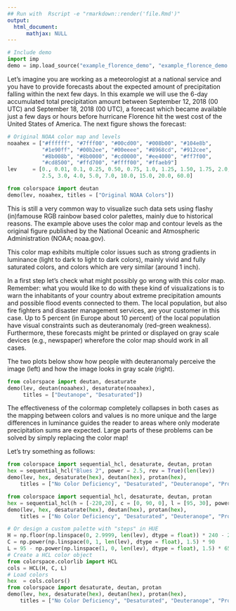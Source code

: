 ```yaml
---
## Run with  Rscript -e "rmarkdown::render('file.Rmd')"
output:
  html_document:
      mathjax: NULL
---
```



```python
# Include demo
import imp
demo = imp.load_source("example_florence_demo", "example_florence_demo.py").demo
```

Let's imagine you are working as a meteorologist at a national
service and you have to provide forecasts about the expected amount
of precipitation falling within the next few days.
In this example we will use the 6-day accumulated total precipitation amount
between September 12, 2018 (00 UTC) and September 18, 2018 (00 UTC), a forecast
which became available just a few days or hours before hurricane Florence
hit the west cost of the United States of America.
The next figure shows the forecast:

```python
# Original NOAA color map and levels
noaahex = ["#ffffff", "#7fff00", "#00cd00", "#008b00", "#104e8b",
           "#1e90ff", "#00b2ee", "#00eeee", "#8968cd", "#912cee",
           "#8b008b", "#8b0000", "#cd0000", "#ee4000", "#ff7f00",
           "#cd8500", "#ffd700", "#ffff00", "#ffaeb9"]
lev     = [0., 0.01, 0.1, 0.25, 0.50, 0.75, 1.0, 1.25, 1.50, 1.75, 2.0,
           2.5, 3.0, 4.0, 5.0, 7.0, 10.0, 15.0, 20.0, 60.0]

from colorspace import deutan
demo(lev, noaahex, titles = ["Original NOAA Colors"])
```

This is still a very common way to visualize such data sets using
flashy (in)famouse RGB rainbow based color palettes, mainly due to
historical reasons. The example above uses the color map and
contour levels as the original figure published by the National
Oceanic and Atmospheric Administration (NOAA; noaa.gov).

This color map exhibits multiple color issues such as strong
gradients in luminance (light to dark to light to dark colors),
mainly vivid and fully saturated colors, and colors which
are very similar (around 1 inch).

In a first step let's check what might possibly go wrong with this
color map. Remember: what you would like to do with these kind of
visualizations is to warn the inhabitants of your country about
extreme precipitation amounts and possible flood events connected
to them.
The local population, but also fire fighters and disaster management
services, are your customer in this case. Up to 5 percent (in Europe
about 10 percent) of the local population have visual constraints
such as deuteranomaly (red-green weakness). Furthermore, these
forecasts might be printed or displayed on gray scale devices (e.g.,
newspaper) wherefore the color map should work in all cases.

The two plots below show how people with deuteranomaly perceive the
image (left) and how the image looks in gray scale (right).

```python
from colorspace import deutan, desaturate
demo(lev, deutan(noaahex), desaturate(noaahex),
     titles = ["Deutanope", "Desaturated"])
```

The effectiveness of the colormap completely collapses in both cases
as the mapping between colors and values is no more unique and the
large differences in luminance guides the reader to areas where only
moderate precipitation sums are expected. Large parts of these
problems can be solved by simply replacing the color map!

Let's try something as follows: 

```python
from colorspace import sequential_hcl, desaturate, deutan, protan
hex = sequential_hcl("Blues 2", power = 2.5, rev = True)(len(lev))
demo(lev, hex, desaturate(hex), deutan(hex), protan(hex),
    titles = ["No Color Deficiency", "Desaturated", "Deuteranope", "Protanope"])
```




```python
from colorspace import sequential_hcl, desaturate, deutan, protan
hex = sequential_hcl(h = [-220,20], c = [0, 90, 0], l = [95, 30], power = [1.5,1.5])(len(lev))
demo(lev, hex, desaturate(hex), deutan(hex), protan(hex),
    titles = ["No Color Deficiency", "Desaturated", "Deuteranope", "Protanope"])
```


```python
# Or design a custom palette with "steps" in HUE
H = np.floor(np.linspace(0, 2.9999, len(lev), dtype = float)) * 240 - 220 
C = np.power(np.linspace(0, 1, len(lev), dtype = float), 1.5) * 90
L = 95 - np.power(np.linspace(1, 0, len(lev), dtype = float), 1.5) * 65
# Create a HCL color object
from colorspace.colorlib import HCL
cols = HCL(H, C, L)
# Load colors
hex  = cols.colors()
from colorspace import desaturate, deutan, protan
demo(lev, hex, desaturate(hex), deutan(hex), protan(hex),
    titles = ["No Color Deficiency", "Desaturated", "Deuteranope", "Protanope"])
```













